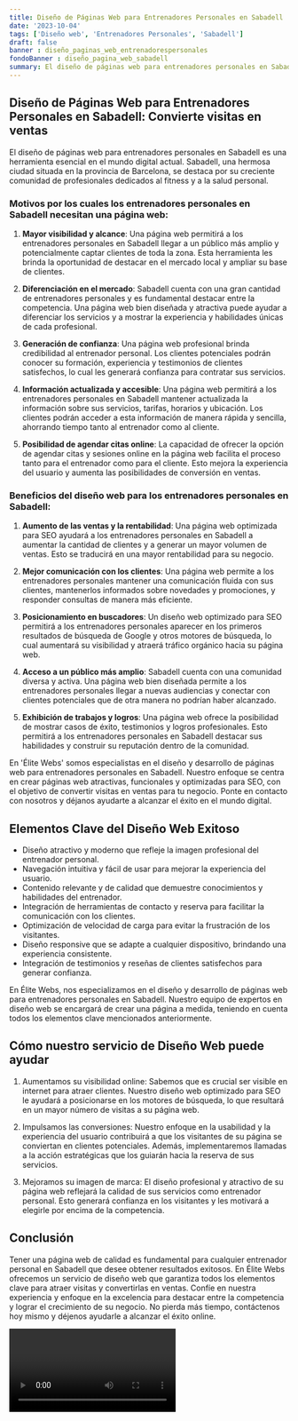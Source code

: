 ```yaml
---
title: Diseño de Páginas Web para Entrenadores Personales en Sabadell
date: '2023-10-04'
tags: ['Diseño web', 'Entrenadores Personales', 'Sabadell']
draft: false
banner : diseño_paginas_web_entrenadorespersonales
fondoBanner : diseño_pagina_web_sabadell
summary: El diseño de páginas web para entrenadores personales en Sabadell es una herramienta esencial en el mundo digital actual. Sabadell, una hermosa ciudad situada en la provincia de Barcelona, se destaca por su creciente comunidad de profesionales dedicados al fitness y a la salud personal.
---
```


## Diseño de Páginas Web para Entrenadores Personales en Sabadell: Convierte visitas en ventas

El diseño de páginas web para entrenadores personales en Sabadell es una herramienta esencial en el mundo digital actual. Sabadell, una hermosa ciudad situada en la provincia de Barcelona, se destaca por su creciente comunidad de profesionales dedicados al fitness y a la salud personal.

### Motivos por los cuales los entrenadores personales en Sabadell necesitan una página web:

1. **Mayor visibilidad y alcance**: Una página web permitirá a los entrenadores personales en Sabadell llegar a un público más amplio y potencialmente captar clientes de toda la zona. Esta herramienta les brinda la oportunidad de destacar en el mercado local y ampliar su base de clientes.

2. **Diferenciación en el mercado**: Sabadell cuenta con una gran cantidad de entrenadores personales y es fundamental destacar entre la competencia. Una página web bien diseñada y atractiva puede ayudar a diferenciar los servicios y a mostrar la experiencia y habilidades únicas de cada profesional.

3. **Generación de confianza**: Una página web profesional brinda credibilidad al entrenador personal. Los clientes potenciales podrán conocer su formación, experiencia y testimonios de clientes satisfechos, lo cual les generará confianza para contratar sus servicios.

4. **Información actualizada y accesible**: Una página web permitirá a los entrenadores personales en Sabadell mantener actualizada la información sobre sus servicios, tarifas, horarios y ubicación. Los clientes podrán acceder a esta información de manera rápida y sencilla, ahorrando tiempo tanto al entrenador como al cliente.

5. **Posibilidad de agendar citas online**: La capacidad de ofrecer la opción de agendar citas y sesiones online en la página web facilita el proceso tanto para el entrenador como para el cliente. Esto mejora la experiencia del usuario y aumenta las posibilidades de conversión en ventas.

### Beneficios del diseño web para los entrenadores personales en Sabadell:

1. **Aumento de las ventas y la rentabilidad**: Una página web optimizada para SEO ayudará a los entrenadores personales en Sabadell a aumentar la cantidad de clientes y a generar un mayor volumen de ventas. Esto se traducirá en una mayor rentabilidad para su negocio.

2. **Mejor comunicación con los clientes**: Una página web permite a los entrenadores personales mantener una comunicación fluida con sus clientes, mantenerlos informados sobre novedades y promociones, y responder consultas de manera más eficiente.

3. **Posicionamiento en buscadores**: Un diseño web optimizado para SEO permitirá a los entrenadores personales aparecer en los primeros resultados de búsqueda de Google y otros motores de búsqueda, lo cual aumentará su visibilidad y atraerá tráfico orgánico hacia su página web.

4. **Acceso a un público más amplio**: Sabadell cuenta con una comunidad diversa y activa. Una página web bien diseñada permite a los entrenadores personales llegar a nuevas audiencias y conectar con clientes potenciales que de otra manera no podrían haber alcanzado.

5. **Exhibición de trabajos y logros**: Una página web ofrece la posibilidad de mostrar casos de éxito, testimonios y logros profesionales. Esto permitirá a los entrenadores personales en Sabadell destacar sus habilidades y construir su reputación dentro de la comunidad.

En 'Élite Webs' somos especialistas en el diseño y desarrollo de páginas web para entrenadores personales en Sabadell. Nuestro enfoque se centra en crear páginas web atractivas, funcionales y optimizadas para SEO, con el objetivo de convertir visitas en ventas para tu negocio. Ponte en contacto con nosotros y déjanos ayudarte a alcanzar el éxito en el mundo digital.

<GifSeo />

<Cta />

## Elementos Clave del Diseño Web Exitoso

- Diseño atractivo y moderno que refleje la imagen profesional del entrenador personal.
- Navegación intuitiva y fácil de usar para mejorar la experiencia del usuario.
- Contenido relevante y de calidad que demuestre conocimientos y habilidades del entrenador.
- Integración de herramientas de contacto y reserva para facilitar la comunicación con los clientes.
- Optimización de velocidad de carga para evitar la frustración de los visitantes.
- Diseño responsive que se adapte a cualquier dispositivo, brindando una experiencia consistente.
- Integración de testimonios y reseñas de clientes satisfechos para generar confianza.

En Élite Webs, nos especializamos en el diseño y desarrollo de páginas web para entrenadores personales en Sabadell. Nuestro equipo de expertos en diseño web se encargará de crear una página a medida, teniendo en cuenta todos los elementos clave mencionados anteriormente. 

## Cómo nuestro servicio de Diseño Web puede ayudar

1. Aumentamos su visibilidad online: Sabemos que es crucial ser visible en internet para atraer clientes. Nuestro diseño web optimizado para SEO le ayudará a posicionarse en los motores de búsqueda, lo que resultará en un mayor número de visitas a su página web.

2. Impulsamos las conversiones: Nuestro enfoque en la usabilidad y la experiencia del usuario contribuirá a que los visitantes de su página se conviertan en clientes potenciales. Además, implementaremos llamadas a la acción estratégicas que los guiarán hacia la reserva de sus servicios.

3. Mejoramos su imagen de marca: El diseño profesional y atractivo de su página web reflejará la calidad de sus servicios como entrenador personal. Esto generará confianza en los visitantes y les motivará a elegirle por encima de la competencia.

## Conclusión

Tener una página web de calidad es fundamental para cualquier entrenador personal en Sabadell que desee obtener resultados exitosos. En Élite Webs ofrecemos un servicio de diseño web que garantiza todos los elementos clave para atraer visitas y convertirlas en ventas. Confíe en nuestra experiencia y enfoque en la excelencia para destacar entre la competencia y lograr el crecimiento de su negocio. No pierda más tiempo, contáctenos hoy mismo y déjenos ayudarle a alcanzar el éxito online.

<Video />

<CtaBot job='Entrenadores Personales' city='Sabadell'/>

<Gmaps query='Sabadell+españa+maps' />